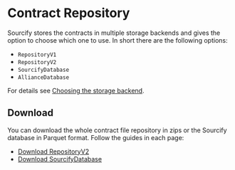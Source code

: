 # Contract Repository

Sourcify stores the contracts in multiple storage backends and gives the option to choose which one to use. In short there are the following options:

- `RepositoryV1`
- `RepositoryV2`
- `SourcifyDatabase`
- `AllianceDatabase`

For details see [Choosing the storage backend](https://github.com/ethereum/sourcify/tree/staging/services/server#choosing-the-storage-backend).

## Download

You can download the whole contract file repository in zips or the Sourcify database in Parquet format. Follow the guides in each page:
- [Download RepositoryV2](/docs/repository/file-repositories/#download)
- [Download SourcifyDatabase](/docs/repository/sourcify-database/#download)
